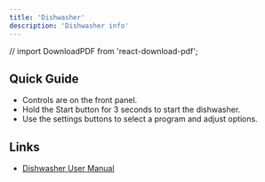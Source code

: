 ```yaml
---
title: 'Dishwasher'
description: 'Dishwasher info'
---
```

// import DownloadPDF from 'react-download-pdf';



## Quick Guide

- Controls are on the front panel.
- Hold the Start button for 3 seconds to start the dishwasher.
- Use the settings buttons to select a program and adjust options.

## Links

- <a href="https://www.dropbox.com/scl/fi/p6003gy6hlpxhr3hh7ctz/aspen-washer-dryer-guide.pdf?rlkey=h5e7m1x90x2ugtpuibes26m17&st=vkme0h25&dl=0" target="_blank">Dishwasher User Manual</a>